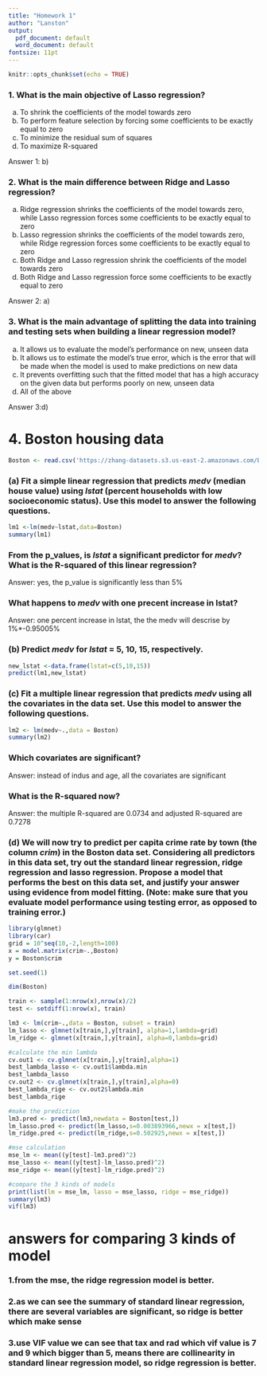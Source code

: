 ---
title: "Homework 1"
author: "Lanston"
output:
  pdf_document: default
  word_document: default
fontsize: 11pt
---

```{r setup, include=FALSE}
knitr::opts_chunk$set(echo = TRUE)
```
### 1. What is the main objective of Lasso regression?


 a) To shrink the coefficients of the model towards zero
 b) To perform feature selection by forcing some coefficients to be exactly equal to zero
 c) To minimize the residual sum of squares
 d) To maximize R-squared

Answer 1: b)

### 2. What is the main difference between Ridge and Lasso regression?


 a) Ridge regression shrinks the coefficients of the model towards zero, while Lasso regression forces some coefficients to be exactly equal to zero
 b) Lasso regression shrinks the coefficients of the model towards zero, while Ridge regression forces some coefficients to be exactly equal to zero
 c) Both Ridge and Lasso regression shrink the coefficients of the model towards zero
 d) Both Ridge and Lasso regression force some coefficients to be exactly equal to zero


Answer 2: a)


### 3. What is the main advantage of splitting the data into training and testing sets when building a linear regression model?
 a) It allows us to evaluate the model's performance on new, unseen data
 b) It allows us to estimate the model's true error, which is the error that will be made when the model is used to make predictions on new data
 c) It prevents overfitting such that the fitted model that has a high accuracy on the given data but performs poorly on new, unseen data
 d) All of the above


Answer 3:d)

# 4. Boston housing data 
```{r}
Boston <- read.csv('https://zhang-datasets.s3.us-east-2.amazonaws.com/Boston.csv')
```

### (a) Fit a simple linear regression that predicts _medv_ (median house value) using _lstat_ (percent households with low socioeconomic status). Use this model to answer the following questions.
```{r}
lm1 <-lm(medv~lstat,data=Boston)
summary(lm1)
```

### From the p_values, is _lstat_ a significant predictor for _medv_? What is the R-squared of this linear regression?
Answer: yes, the p_value is significantly less than 5%

### What happens to _medv_ with one precent increase in lstat?
Answer: one percent increase in lstat, the the medv will descrise by 1%*-0.95005%

### (b) Predict _medv_ for _lstat_ = 5, 10, 15, respectively.
```{r}
new_lstat <-data.frame(lstat=c(5,10,15))
predict(lm1,new_lstat)
```

### (c) Fit a multiple linear regression that predicts _medv_ using all the covariates in the data set. Use this model to answer the following questions.
```{r}
lm2 <- lm(medv~.,data = Boston)
summary(lm2)
```
### Which covariates are significant? 
Answer: instead of indus and age, all the covariates are significant 

### What is the R-squared now?
Answer: the multiple R-squared are 0.0734  and adjusted R-squared are 0.7278

### (d) We will now try to predict per capita crime rate by town (the column _crim_) in the Boston data set. Considering all predictors in this data set, try out the standard linear regression, ridge regression and lasso regression. Propose a model that performs the best on this data set, and justify your answer using evidence from model fitting. (Note: make sure that you evaluate model performance using testing error, as opposed to training error.)
```{r}
library(glmnet)
library(car)
grid = 10^seq(10,-2,length=100)
x = model.matrix(crim~.,Boston)
y = Boston$crim

set.seed(1)

dim(Boston)

train <- sample(1:nrow(x),nrow(x)/2)
test <- setdiff(1:nrow(x), train)

lm3 <- lm(crim~.,data = Boston, subset = train)
lm_lasso <- glmnet(x[train,],y[train], alpha=1,lambda=grid)
lm_ridge <- glmnet(x[train,],y[train], alpha=0,lambda=grid)

#calculate the min lambda 
cv.out1 <- cv.glmnet(x[train,],y[train],alpha=1) 
best_lambda_lasso <- cv.out1$lambda.min 
best_lambda_lasso 
cv.out2 <- cv.glmnet(x[train,],y[train],alpha=0) 
best_lambda_rige <- cv.out2$lambda.min 
best_lambda_rige

#make the prediction 
lm3.pred <- predict(lm3,newdata = Boston[test,])
lm_lasso.pred <- predict(lm_lasso,s=0.003893966,newx = x[test,])
lm_ridge.pred <- predict(lm_ridge,s=0.502925,newx = x[test,])

#mse calculation
mse_lm <- mean((y[test]-lm3.pred)^2)
mse_lasso <- mean((y[test]-lm_lasso.pred)^2)
mse_ridge <- mean((y[test]-lm_ridge.pred)^2)

```

```{r}
#compare the 3 kinds of models 
print(list(lm = mse_lm, lasso = mse_lasso, ridge = mse_ridge))
summary(lm3)
vif(lm3)
```
# answers for comparing 3 kinds of model
### 1.from the mse, the ridge regression model is better. 
### 2.as we can see the summary of standard linear regression, there are several variables are significant, so ridge is better which make sense
### 3.use VIF value we can see that tax and rad which vif value is 7 and 9 which bigger than 5, means there are collinearity in standard linear regression model, so ridge regression is better. 

